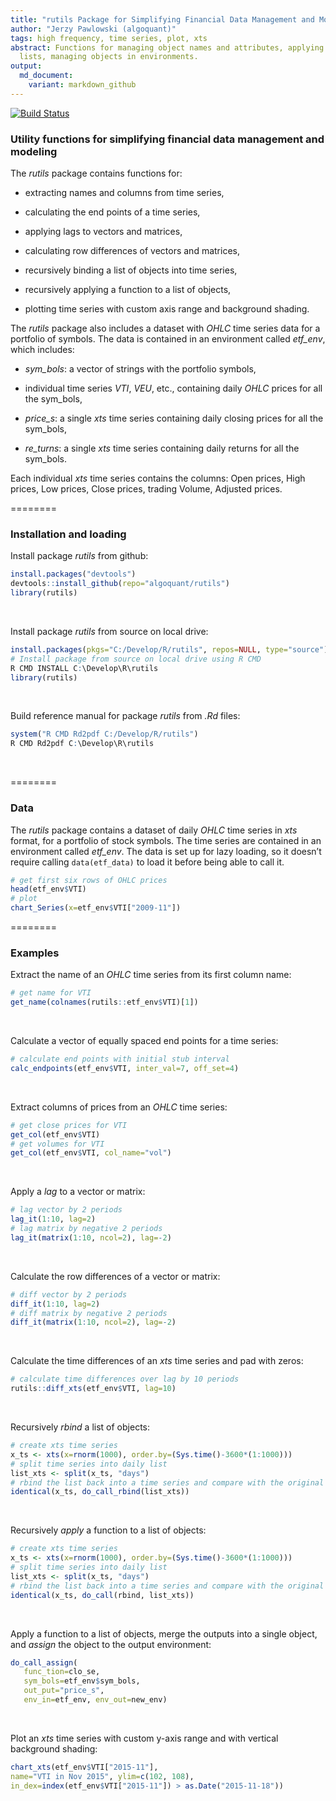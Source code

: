 ```yaml
---
title: "rutils Package for Simplifying Financial Data Management and Modeling"
author: "Jerzy Pawlowski (algoquant)"
tags: high frequency, time series, plot, xts
abstract: Functions for managing object names and attributes, applying functions over
  lists, managing objects in environments.
output:
  md_document:
    variant: markdown_github
---
```


[![Build Status](https://travis-ci.org/algoquant/rutils.svg?branch=master)](https://travis-ci.org/algoquant/rutils)


### Utility functions for simplifying financial data management and modeling  

The *rutils* package contains functions for:

- extracting names and columns from time series, 

- calculating the end points of a time series, 

- applying lags to vectors and matrices, 

- calculating row differences of vectors and matrices, 

- recursively binding a list of objects into time series, 

- recursively applying a function to a list of objects, 

- plotting time series with custom axis range and background shading. 

The *rutils* package also includes a dataset with *OHLC* time series data for a portfolio of symbols.  The data is contained in an environment called *etf_env*, which includes: 

- *sym_bols*: a vector of strings with the portfolio symbols,

- individual time series *VTI*, *VEU*, etc., containing daily *OHLC* prices for all the sym_bols,

- *price_s*: a single *xts* time series containing daily closing prices for all the sym_bols,

- *re_turns*: a single *xts* time series containing daily returns for all the sym_bols.

Each individual *xts* time series contains the columns: Open prices, High prices, Low prices, Close prices, trading Volume, Adjusted prices.


========

### Installation and loading

Install package *rutils* from github:  
```r
install.packages("devtools")
devtools::install_github(repo="algoquant/rutils")
library(rutils)
```
<br>

Install package *rutils* from source on local drive:  
```r
install.packages(pkgs="C:/Develop/R/rutils", repos=NULL, type="source")
# Install package from source on local drive using R CMD
R CMD INSTALL C:\Develop\R\rutils
library(rutils)
```
<br>

Build reference manual for package *rutils* from *.Rd* files:  
```r
system("R CMD Rd2pdf C:/Develop/R/rutils")
R CMD Rd2pdf C:\Develop\R\rutils
```
<br>


========

### Data

The *rutils* package contains a dataset of daily *OHLC* time series in *xts* format, for a portfolio of stock symbols.  The time series are contained in an environment called *etf_env*.  The data is set up for lazy loading, so it doesn't require calling `data(etf_data)` to load it before being able to call it.  
```r
# get first six rows of OHLC prices
head(etf_env$VTI)
# plot
chart_Series(x=etf_env$VTI["2009-11"])
```


========

### Examples

Extract the name of an *OHLC* time series from its first column name:  
```r
# get name for VTI
get_name(colnames(rutils::etf_env$VTI)[1])
```
<br>


Calculate a vector of equally spaced end points for a time
series:  
```r
# calculate end points with initial stub interval
calc_endpoints(etf_env$VTI, inter_val=7, off_set=4)
```
<br>


Extract columns of prices from an *OHLC* time series:  
```r
# get close prices for VTI
get_col(etf_env$VTI)
# get volumes for VTI
get_col(etf_env$VTI, col_name="vol")
```
<br>


Apply a *lag* to a vector or matrix:  
```r
# lag vector by 2 periods
lag_it(1:10, lag=2)
# lag matrix by negative 2 periods
lag_it(matrix(1:10, ncol=2), lag=-2)
```
<br>


Calculate the row differences of a vector or matrix:  
```r
# diff vector by 2 periods
diff_it(1:10, lag=2)
# diff matrix by negative 2 periods
diff_it(matrix(1:10, ncol=2), lag=-2)
```
<br>


Calculate the time differences of an *xts* time series and pad with zeros:  
```r
# calculate time differences over lag by 10 periods
rutils::diff_xts(etf_env$VTI, lag=10)
```
<br>


Recursively *rbind* a list of objects:  
```r
# create xts time series
x_ts <- xts(x=rnorm(1000), order.by=(Sys.time()-3600*(1:1000)))
# split time series into daily list
list_xts <- split(x_ts, "days")
# rbind the list back into a time series and compare with the original
identical(x_ts, do_call_rbind(list_xts))
```
<br>


Recursively *apply* a function to a list of objects:  
```r
# create xts time series
x_ts <- xts(x=rnorm(1000), order.by=(Sys.time()-3600*(1:1000)))
# split time series into daily list
list_xts <- split(x_ts, "days")
# rbind the list back into a time series and compare with the original
identical(x_ts, do_call(rbind, list_xts))
```
<br>


Apply a function to a list of objects, merge the outputs into a single object, and *assign* the object to the output environment:  
```r
do_call_assign(
   func_tion=clo_se,
   sym_bols=etf_env$sym_bols,
   out_put="price_s",
   env_in=etf_env, env_out=new_env)
```
<br>


Plot an *xts* time series with custom y-axis range and with vertical background shading:  
```r
chart_xts(etf_env$VTI["2015-11"],
name="VTI in Nov 2015", ylim=c(102, 108),
in_dex=index(etf_env$VTI["2015-11"]) > as.Date("2015-11-18"))
```

